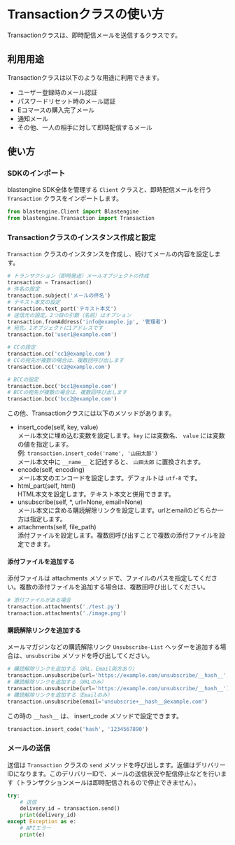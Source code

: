 
# Transactionクラスの使い方

Transactionクラスは、即時配信メールを送信するクラスです。

## 利用用途

Transactionクラスは以下のような用途に利用できます。

- ユーザー登録時のメール認証
- パスワードリセット時のメール認証
- Eコマースの購入完了メール
- 通知メール
- その他、一人の相手に対して即時配信するメール

## 使い方

<Install />

### SDKのインポート

blastengine SDK全体を管理する `Client` クラスと、即時配信メールを行う `Transaction` クラスをインポートします。

```python
from blastengine.Client import Blastengine
from blastengine.Transaction import Transaction
```

<Init />

### Transactionクラスのインスタンス作成と設定

`Transaction` クラスのインスタンスを作成し、続けてメールの内容を設定します。

```python
# トランザクション（即時発送）メールオブジェクトの作成
transaction = Transaction()
# 件名の設定
transaction.subject('メールの件名')
# テキスト本文の設定
transaction.text_part('テキスト本文')
# 送信元の設定。2つ目の引数（名前）はオプション
transaction.fromAddress('info@example.jp', '管理者')
# 宛先。1オブジェクトに1アドレスです
transaction.to('user1@example.com')

# CCの設定
transaction.cc('cc1@example.com')
# CCの宛先が複数の場合は、複数回呼び出します
transaction.cc('cc2@example.com')

# BCCの設定
transaction.bcc('bcc1@example.com')
# BCCの宛先が複数の場合は、複数回呼び出します
transaction.bcc('bcc2@example.com')
```

この他、Transactionクラスには以下のメソッドがあります。

- insert_code(self, key, value)  
	メール本文に埋め込む変数を設定します。`key` には変数名、 `value` には変数の値を指定します。  
	例: `transaction.insert_code('name', '山田太郎')`  
	メール本文中に `__name__` と記述すると、 `山田太郎` に置換されます。
- encode(self, encoding)  
	メール本文のエンコードを設定します。デフォルトは `utf-8` です。
- html_part(self, html)  
	HTML本文を設定します。テキスト本文と併用できます。
- unsubscribe(self, *, url=None, email=None)  
	メール本文に含める購読解除リンクを設定します。urlとemailのどちらか一方は指定します。
- attachments(self, file_path)  
	添付ファイルを設定します。複数回呼び出すことで複数の添付ファイルを設定できます。

#### 添付ファイルを追加する

添付ファイルは attachments メソッドで、ファイルのパスを指定してください。複数の添付ファイルを追加する場合は、複数回呼び出してください。

```python
# 添付ファイルがある場合
transaction.attachments('./test.py')
transaction.attachments('./image.png')
```

#### 購読解除リンクを追加する

メールマガジンなどの購読解除リンク `Unsubscribe-List` ヘッダーを追加する場合は、`unsubscribe` メソッドを呼び出してください。

```python
# 購読解除リンクを追加する（URL、Email両方あり）
transaction.unsubscribe(url='https://example.com/unsubscribe/__hash__', email='unsubscrie+__hash__@example.com')
# 購読解除リンクを追加する（URLのみ）
transaction.unsubscribe(url='https://example.com/unsubscribe/__hash__')
# 購読解除リンクを追加する（Emailのみ）
transaction.unsubscribe(email='unsubscrie+__hash__@example.com')
```

この時の `__hash__` は、 insert_code メソッドで設定できます。

```python
transaction.insert_code('hash', '1234567890')
```

### メールの送信

送信は `Transaction` クラスの `send` メソッドを呼び出します。返値はデリバリーIDになります。このデリバリーIDで、メールの送信状況や配信停止などを行います（トランザクションメールは即時配信されるので停止できません）。

```python
try:
	# 送信
	delivery_id = transaction.send()
	print(delivery_id)
except Exception as e:
	# APIエラー
	print(e)
```

